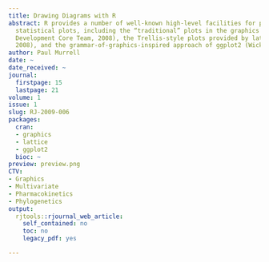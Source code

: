 ```yaml
---
title: Drawing Diagrams with R
abstract: R provides a number of well-known high-level facilities for producing sophisticated
  statistical plots, including the “traditional” plots in the graphics package (R
  Development Core Team, 2008), the Trellis-style plots provided by lattice (Sarkar,
  2008), and the grammar-of-graphics-inspired approach of ggplot2 (Wickham, 2009).
author: Paul Murrell
date: ~
date_received: ~
journal:
  firstpage: 15
  lastpage: 21
volume: 1
issue: 1
slug: RJ-2009-006
packages:
  cran:
  - graphics
  - lattice
  - ggplot2
  bioc: ~
preview: preview.png
CTV:
- Graphics
- Multivariate
- Pharmacokinetics
- Phylogenetics
output:
  rjtools::rjournal_web_article:
    self_contained: no
    toc: no
    legacy_pdf: yes

---
```

